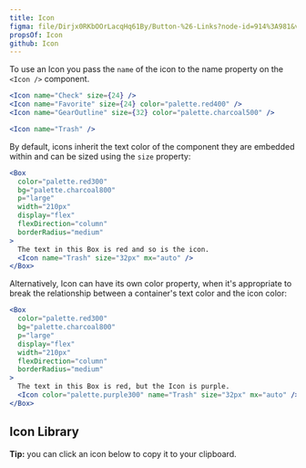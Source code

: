```yaml
---
title: Icon
figma: file/Dirjx0RKbOOrLacqHq61By/Button-%26-Links?node-id=914%3A981&viewport=1741%2C951%2C1
propsOf: Icon
github: Icon
---
```



To use an Icon you pass the `name` of the icon to the name property on the `<Icon />` component.

```jsx
<Icon name="Check" size={24} />
<Icon name="Favorite" size={24} color="palette.red400" />
<Icon name="GearOutline" size={32} color="palette.charcoal500" />
```

```jsx
<Icon name="Trash" />
```

By default, icons inherit the text color of the component they are embedded
within and can be sized using the `size` property:

```jsx
<Box
  color="palette.red300"
  bg="palette.charcoal800"
  p="large"
  width="210px"
  display="flex"
  flexDirection="column"
  borderRadius="medium"
>
  The text in this Box is red and so is the icon.
  <Icon name="Trash" size="32px" mx="auto" />
</Box>
```

Alternatively, Icon can have its own color property, when it's appropriate to
break the relationship between a container's text color and the icon color:

```jsx
<Box
  color="palette.red300"
  bg="palette.charcoal800"
  p="large"
  display="flex"
  width="210px"
  flexDirection="column"
  borderRadius="medium"
>
  The text in this Box is red, but the Icon is purple.
  <Icon color="palette.purple300" name="Trash" size="32px" mx="auto" />
</Box>
```

## Icon Library

**Tip:** you can click an icon below to copy it to your clipboard.

<IconList />

